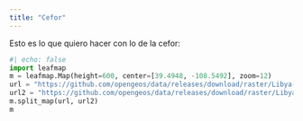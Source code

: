 ```yaml
---
title: "Cefor"
---
```


Esto es lo que quiero hacer con lo de la cefor:

```python
#| echo: false
import leafmap
m = leafmap.Map(height=600, center=[39.4948, -108.5492], zoom=12)
url = "https://github.com/opengeos/data/releases/download/raster/Libya-2023-07-01.tif"
url2 = "https://github.com/opengeos/data/releases/download/raster/Libya-2023-09-13.tif"
m.split_map(url, url2)
m
```